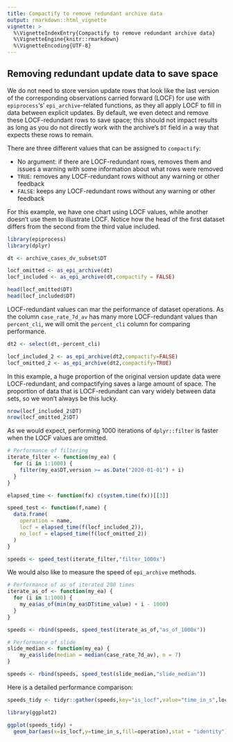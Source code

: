 ```yaml
---
title: Compactify to remove redundant archive data
output: rmarkdown::html_vignette
vignette: >
  %\VignetteIndexEntry{Compactify to remove redundant archive data}
  %\VignetteEngine{knitr::rmarkdown}
  %\VignetteEncoding{UTF-8}
---
```


## Removing redundant update data to save space

We do not need to store version update rows that look like the last version of
the corresponding observations carried forward (LOCF) for use with
`epiprocess`'s' `epi_archive`-related functions, as they all apply LOCF to fill
in data between explicit updates. By default, we even detect and remove these
LOCF-redundant rows to save space; this should not impact results as long as you
do not directly work with the archive's `DT` field in a way that expects these
rows to remain.

There are three different values that can be assigned to `compactify`:

* No argument: if there are LOCF-redundant rows, removes them and issues a
  warning with some information about what rows were removed
* `TRUE`: removes any LOCF-redundant rows without any warning or other feedback
* `FALSE`: keeps any LOCF-redundant rows without any warning or other feedback

For this example, we have one chart using LOCF values, while another doesn't
use them to illustrate LOCF. Notice how the head of the first dataset differs
from the second from the third value included.

```r
library(epiprocess)
library(dplyr)

dt <- archive_cases_dv_subset$DT

locf_omitted <- as_epi_archive(dt)
locf_included <- as_epi_archive(dt,compactify = FALSE)

head(locf_omitted$DT)
head(locf_included$DT)
```
 
LOCF-redundant values can mar the performance of dataset operations. As the column
`case_rate_7d_av` has many more LOCF-redundant values than `percent_cli`, we will omit the
`percent_cli` column for comparing performance.

```r
dt2 <- select(dt,-percent_cli)

locf_included_2 <- as_epi_archive(dt2,compactify=FALSE)
locf_omitted_2 <- as_epi_archive(dt2,compactify=TRUE)
```

In this example, a huge proportion of the original version update data were
LOCF-redundant, and compactifying saves a large amount of space. The proportion
of data that is LOCF-redundant can vary widely between data sets, so we won't
always be this lucky.

```r
nrow(locf_included_2$DT)
nrow(locf_omitted_2$DT)
```


As we would expect, performing 1000 iterations of `dplyr::filter` is faster when
the LOCF values are omitted.

```r
# Performance of filtering
iterate_filter <- function(my_ea) {
  for (i in 1:1000) {
    filter(my_ea$DT,version >= as.Date("2020-01-01") + i)
  }
}

elapsed_time <- function(fx) c(system.time(fx))[[3]]

speed_test <- function(f,name) {
  data.frame(
    operation = name,
    locf = elapsed_time(f(locf_included_2)),
    no_locf = elapsed_time(f(locf_omitted_2))
  )
}

speeds <- speed_test(iterate_filter,"filter_1000x")

```

We would also like to measure the speed of `epi_archive` methods.

```r
# Performance of as_of iterated 200 times
iterate_as_of <- function(my_ea) {
  for (i in 1:1000) {
    my_ea$as_of(min(my_ea$DT$time_value) + i - 1000)
  }
}

speeds <- rbind(speeds, speed_test(iterate_as_of,"as_of_1000x"))

# Performance of slide
slide_median <- function(my_ea) {
    my_ea$slide(median = median(case_rate_7d_av), n = 7)
}

speeds <- rbind(speeds, speed_test(slide_median,"slide_median"))
```
Here is a detailed performance comparison:

```r
speeds_tidy <- tidyr::gather(speeds,key="is_locf",value="time_in_s",locf,no_locf)

library(ggplot2)

ggplot(speeds_tidy) +
  geom_bar(aes(x=is_locf,y=time_in_s,fill=operation),stat = "identity")
```
